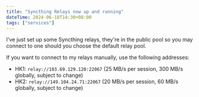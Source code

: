 ```yaml
---
title: "Syncthing Relays now up and running"
dateTime: 2024-06-18T14:30+08:00
tags: ["services"]
---
```


I've just set up some Syncthing relays, they're in the public pool so you may connect to one should you choose the default relay pool.

If you want to connect to my relays manually, use the following addresses:

- HK1: `relay://103.69.129.120:22067` (25 MB/s per session, 300 MB/s globally, subject to change)
- HK2: `relay://149.104.24.71:22067` (20 MB/s per session, 60 MB/s globally, subject to change)
